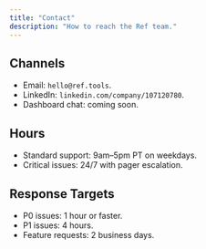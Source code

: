 ```yaml
---
title: "Contact"
description: "How to reach the Ref team."
---
```


## Channels

- Email: `hello@ref.tools`.
- LinkedIn: `linkedin.com/company/107120780`.
- Dashboard chat: coming soon.

## Hours

- Standard support: 9am–5pm PT on weekdays.
- Critical issues: 24/7 with pager escalation.

## Response Targets

- P0 issues: 1 hour or faster.
- P1 issues: 4 hours.
- Feature requests: 2 business days.
